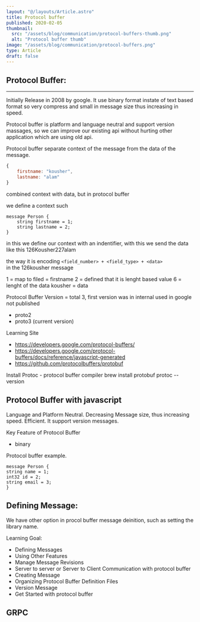 ```yaml
---
layout: "@/layouts/Article.astro"
title: Protocol buffer
published: 2020-02-05
thumbnail:
  src: "/assets/blog/communication/protocol-buffers-thumb.png"
  alt: "Protocol buffer thumb"
image: "/assets/blog/communication/protocol-buffers.png"
type: Article
draft: false
---
```


## Protocol Buffer:

---

Initially Release in 2008 by google. It use binary format instate of text based format so very compress and small in message size thus increasing in speed.

Protocol buffer is platform and language neutral and support version massages, so we can improve our existing api without hurting other application which are using old api.

Protocol buffer separate context of the message from the data of the message.

```javascript
{
	firstname: "kousher",
	lastname: "alam"
}
```

combined context with data, but in protocol buffer

we define a context such

```
message Person {
	string firstname = 1;
	string lastname = 2;
}
```

in this we define our context with an indentifier, with this we send the data like this
126Kousher227alam

the way it is encoding
`<field_number> + <field_type> + <data>`  
in the 126kousher message

1 = map to filed = firstname
2 = defined that it is lenght based value
6 = lenght of the data
kousher = data

Protocol Buffer Version = total 3, first version was in internal used in google not published

- proto2
- proto3 (current version)

Learning Site

- https://developers.google.com/protocol-buffers/
- https://developers.google.com/protocol-buffers/docs/reference/javascript-generated
- https://github.com/protocolbuffers/protobuf

Install Protoc - protocol buffer compiler
brew install protobuf
protoc --version

## Protocol Buffer with javascript

Language and Platform Neutral.
Decreasing Message size, thus increasing speed.
Efficient.
It support version messages.

Key Feature of Protocol Buffer

- binary

Protocol buffer example.

```
message Person {
string name = 1;
int32 id = 2;
string email = 3;
}
```

## Defining Message:

We have other option in procol buffer message deinition, such as setting the library name.

Learning Goal:

- Defining Messages
- Using Other Features
- Manage Message Revisions
- Server to server or Server to Client Communication with protocol buffer
- Creating Message
- Organizing Protocol Buffer Definition Files
- Version Message
- Get Started with protocol buffer

## GRPC
